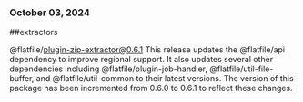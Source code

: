 ### October 03, 2024
##extractors

@flatfile/plugin-zip-extractor@0.6.1
This release updates the @flatfile/api dependency to improve regional support. It also updates several other dependencies including @flatfile/plugin-job-handler, @flatfile/util-file-buffer, and @flatfile/util-common to their latest versions. The version of this package has been incremented from 0.6.0 to 0.6.1 to reflect these changes.
